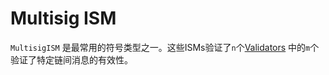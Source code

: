 # Multisig ISM

`MultisigISM` 是最常用的符号类型之一。这些ISMs验证了`n`个[Validators](../agents/validators.mdx) 中的`m`个验证了特定链间消息的有效性。
